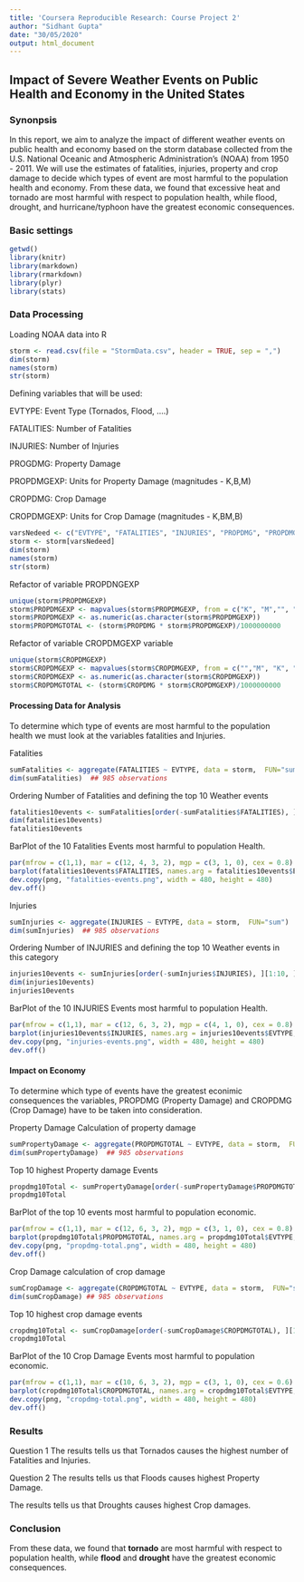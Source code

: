 ```yaml
---
title: 'Coursera Reproducible Research: Course Project 2'
author: "Sidhant Gupta"
date: "30/05/2020"
output: html_document
---
```

## Impact of Severe Weather Events on Public Health and Economy in the United States

### Synonpsis  
In this report, we aim to analyze the impact of different weather events on public health and economy based on the storm database collected from the U.S. National Oceanic and Atmospheric Administration's (NOAA) from 1950 - 2011. We will use the estimates of fatalities, injuries, property and crop damage to decide which types of event are most harmful to the population health and economy. From these data, we found that excessive heat and tornado are most harmful with respect to population health, while flood, drought, and hurricane/typhoon have the greatest economic consequences.

### Basic settings
```r
getwd()
library(knitr)
library(markdown)
library(rmarkdown)
library(plyr)
library(stats)
```

### Data Processing
Loading NOAA data into R
```r
storm <- read.csv(file = "StormData.csv", header = TRUE, sep = ",")
dim(storm)
names(storm)
str(storm)
```
Defining variables that will be used:

EVTYPE: Event Type (Tornados, Flood, ….)

FATALITIES: Number of Fatalities

INJURIES: Number of Injuries

PROGDMG: Property Damage

PROPDMGEXP: Units for Property Damage (magnitudes - K,B,M)

CROPDMG: Crop Damage

CROPDMGEXP: Units for Crop Damage (magnitudes - K,BM,B)
```r
varsNedeed <- c("EVTYPE", "FATALITIES", "INJURIES", "PROPDMG", "PROPDMGEXP", "CROPDMG", "CROPDMGEXP")
storm <- storm[varsNedeed]
dim(storm)
names(storm)
str(storm)
```

Refactor of variable PROPDNGEXP
```r
unique(storm$PROPDMGEXP)
storm$PROPDMGEXP <- mapvalues(storm$PROPDMGEXP, from = c("K", "M","", "B", "m", "+", "0", "5", "6", "?", "4", "2", "3", "h", "7", "H", "-", "1", "8"), to = c(10^3, 10^6, 1, 10^9, 10^6, 0,1,10^5, 10^6, 0, 10^4, 10^2, 10^3, 10^2, 10^7, 10^2, 0, 10, 10^8))
storm$PROPDMGEXP <- as.numeric(as.character(storm$PROPDMGEXP))
storm$PROPDMGTOTAL <- (storm$PROPDMG * storm$PROPDMGEXP)/1000000000
```  

Refactor of variable CROPDMGEXP variable
```r
unique(storm$CROPDMGEXP)
storm$CROPDMGEXP <- mapvalues(storm$CROPDMGEXP, from = c("","M", "K", "m", "B", "?", "0", "k","2"), to = c(1,10^6, 10^3, 10^6, 10^9, 0, 1, 10^3, 10^2))
storm$CROPDMGEXP <- as.numeric(as.character(storm$CROPDMGEXP))
storm$CROPDMGTOTAL <- (storm$CROPDMG * storm$CROPDMGEXP)/1000000000
```

#### Processing Data for Analysis
To determine which type of events are most harmful to the population health we must look at the variables fatalities and Injuries.

Fatalities
```r
sumFatalities <- aggregate(FATALITIES ~ EVTYPE, data = storm,  FUN="sum")
dim(sumFatalities)  ## 985 observations
```

Ordering Number of Fatalities and defining the top 10 Weather events
```r
fatalities10events <- sumFatalities[order(-sumFatalities$FATALITIES), ][1:10, ]
dim(fatalities10events)
fatalities10events
```

BarPlot of the 10 Fatalities Events most harmful to population Health.
```r
par(mfrow = c(1,1), mar = c(12, 4, 3, 2), mgp = c(3, 1, 0), cex = 0.8)
barplot(fatalities10events$FATALITIES, names.arg = fatalities10events$EVTYPE, las = 3, main = "10 Fatalities Highest Events", ylab = "Number of Fatalities")
dev.copy(png, "fatalities-events.png", width = 480, height = 480)
dev.off()
```

Injuries
```r
sumInjuries <- aggregate(INJURIES ~ EVTYPE, data = storm,  FUN="sum")
dim(sumInjuries)  ## 985 observations
```

Ordering Number of INJURIES and defining the top 10 Weather events in this category
```r
injuries10events <- sumInjuries[order(-sumInjuries$INJURIES), ][1:10, ]
dim(injuries10events)
injuries10events
```

BarPlot of the 10 INJURIES Events most harmful to population Health.
```r
par(mfrow = c(1,1), mar = c(12, 6, 3, 2), mgp = c(4, 1, 0), cex = 0.8)
barplot(injuries10events$INJURIES, names.arg = injuries10events$EVTYPE, las = 3, main = "10 Injuries Highest Events", ylab = "Number of Injuries")
dev.copy(png, "injuries-events.png", width = 480, height = 480)
dev.off()
```

#### Impact on Economy
To determine which type of events have the greatest econimic consequences the variables, PROPDMG (Property Damage) and CROPDMG (Crop Damage) have to be taken into consideration.

Property Damage
Calculation of property damage
```r
sumPropertyDamage <- aggregate(PROPDMGTOTAL ~ EVTYPE, data = storm,  FUN="sum")
dim(sumPropertyDamage)  ## 985 observations
```

Top 10 highest Property damage Events
```r
propdmg10Total <- sumPropertyDamage[order(-sumPropertyDamage$PROPDMGTOTAL), ][1:10, ]
propdmg10Total
```

BarPlot of the top 10 events most harmful to population economic.
```r
par(mfrow = c(1,1), mar = c(12, 6, 3, 2), mgp = c(3, 1, 0), cex = 0.8)
barplot(propdmg10Total$PROPDMGTOTAL, names.arg = propdmg10Total$EVTYPE, las = 3, main = "10 Property Damages Highest Events", ylab = "Damage Property Values (in Billions)")
dev.copy(png, "propdmg-total.png", width = 480, height = 480)
dev.off()
```

Crop Damage
calculation of crop damage
```r
sumCropDamage <- aggregate(CROPDMGTOTAL ~ EVTYPE, data = storm,  FUN="sum")
dim(sumCropDamage) ## 985 observations
```

Top 10 highest crop damage events
```r
cropdmg10Total <- sumCropDamage[order(-sumCropDamage$CROPDMGTOTAL), ][1:10, ]
cropdmg10Total
```

BarPlot of the 10 Crop Damage Events most harmful to population economic.
```r
par(mfrow = c(1,1), mar = c(10, 6, 3, 2), mgp = c(3, 1, 0), cex = 0.6)
barplot(cropdmg10Total$CROPDMGTOTAL, names.arg = cropdmg10Total$EVTYPE, las = 2, main = "10 Crop Damages Highest Events", ylab = "Damage Crop Values (in Billions) ")
dev.copy(png, "cropdmg-total.png", width = 480, height = 480)
dev.off()
```

### Results
Question 1
The results tells us that Tornados causes the highest number of Fatalities and Injuries.

Question 2
The results tells us that Floods causes highest Property Damage.

The results tells us that Droughts causes highest Crop damages.

### Conclusion  
From these data, we found that **tornado** are most harmful with respect to population health, while **flood** and **drought** have the greatest economic consequences.